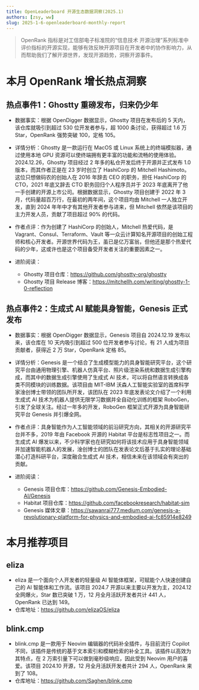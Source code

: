 ```yaml
---
title: OpenLeaderboard 开源生态数据洞察(2025.1)
authors: [zsy, ww]
slug: 2025-1-6-openleaderboard-monthly-report
---
```


> OpenRank 指标是对工信部电子标准院的“信息技术 开源治理”系列标准中评价指标的开源实现，能够有效反映开源项目在开发者中的协作影响力，从而帮助我们了解开源世界，发现开源趋势，洞察开源事件。

# 本月 OpenRank 增长热点洞察

## 热点事件1：Ghostty 重磅发布，归来仍少年

- 数据事实：根据 OpenDigger 数据显示，Ghostty 项目在发布后的 5 天内，该仓库就吸引到超过 530 位开发者参与，超 1000 条讨论，获得超过 1.6 万 Star，OpenRank 强势突破 100，定格 105。

- 详情分析：Ghostty 是一款运行在 MacOS 或 Linux 系统上的终端模拟器，通过使用本地 GPU 资源可以使终端拥有更丰富的功能和流畅的使用体验。2024.12.26，Ghostty 项目经过 2 年多的私仓开发后终于开源并正式发布 1.0 版本，而其作者正是在 23 岁时创立了 HashiCorp 的 Mitchell Hashimoto。这位只想做码农的创始人在 2016 年辞去 CEO 的职务，担任 HashiCorp 的 CTO，2021 年底又辞去 CTO 职务回归个人程序员并于 2023 年底离开了他一手创建的开源上市公司。根据数据显示，Ghostty 项目创建于 2022 年 3 月，代码量超百万行，在最初的两年间，这个项目均由 Mitchell 一人独立开发，直到 2024 年年中才有其他开发者参与进来，但 Mitchell 依然是该项目的主力开发人员，贡献了项目超过 90% 的代码。

- 作者点评：作为创建了 HashiCorp 的创始人，Mitchell 热爱代码，是 Vagrant、Consul、Terraform、Vault 等一众云计算知名开源项目的创始工程师和核心开发者。开源世界代码为王，虽已是亿万富翁，但他还是那个热爱代码的少年，这或许也是这个项目备受开发者关注的重要因素之一。

- 进阶阅读：
  - Ghostty 项目仓库：https://github.com/ghostty-org/ghostty
  - Ghostty 项目 Release 博客：https://mitchellh.com/writing/ghostty-1-0-reflection

## 热点事件2：生成式 AI 赋能具身智能，Genesis 正式发布

- 数据事实：根据 OpenDigger 数据显示，Genesis 项目自 2024.12.19 发布以来，该仓库在 10 天内吸引到超过 500 位开发者参与讨论，有 21 人成为项目贡献者，获得近 2 万 Star，OpenRank 定格 85。

- 详情分析：Genesis 是一个结合了生成模型能力的具身智能研究平台，这个研究平台由通用物理引擎、机器人仿真平台、照片级渲染系统和数据生成引擎构成，而其中的数据生成引擎使用了生成式 AI 技术，可以将自然语言转换成各类不同模块的训练数据。该项目由 MIT-IBM 沃森人工智能实验室的首席科学家淦创博士带领的团队所开发，该团队在 2023 年底发表论文介绍了一个利用生成式 AI 技术为机器人提供无限学习数据并全自动化训练的框架 RoboGen，引发了全球关注。经过一年多的开发，RoboGen 框架正式开源为具身智能研究平台 Genesis 并引爆全网。

- 作者点评：具身智能作为人工智能领域的前沿研究方向，其相关的开源研究平台并不多，2019 年由 Facebook 开源的 Habitat 平台是标志性项目之一。而生成式 AI 爆发以来，不少科学家也在研究如何将该技术应用于具身智能领域并加速智能机器人的发展，淦创博士的团队在发表论文后基于扎实的理论基础潜心打造科研平台，深度融合生成式 AI 技术，相信未来在该领域会有突出的贡献。

- 进阶阅读：
  - Genesis 项目仓库：https://github.com/Genesis-Embodied-AI/Genesis
  - Habitat 项目仓库：https://github.com/facebookresearch/habitat-sim
  - Genesis 媒体文章：https://sawanrai777.medium.com/genesis-a-revolutionary-platform-for-physics-and-embodied-ai-fc85914e8249

# 本月推荐项目

## eliza

- eliza 是一个面向个人开发者的轻量级 AI 智能体框架，可赋能个人快速创建自己的 AI 智能体和工作流。该项目 2024.7 开源以来主要以开发为主，2024.12 全网爆火，Star 数已突破 1 万，12 月全月活跃开发者共计 441 人，OpenRank 已达到 149。
- 仓库地址：https://github.com/elizaOS/eliza

## blink.cmp

- blink.cmp 是一款用于 Neovim 编辑器的代码补全插件，与目前流行 Copilot 不同，该插件是传统的基于文本索引和模糊检索的补全工具。该插件以高效为其特点，在 2 万索引量下可以做到毫秒级响应，因此受到 Neovim 用户的喜爱。该项目 2024.10 开源，12 月全月活跃开发者共计 294 人，OpenRank 来到了 108。
- 仓库地址：https://github.com/Saghen/blink.cmp
